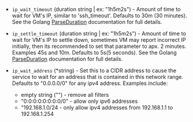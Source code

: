 <!-- Code generated from the comments of the WaitIpConfig struct in builder/vsphere/common/step_wait_for_ip.go; DO NOT EDIT MANUALLY -->

-   `ip_wait_timeout` (duration string | ex: "1h5m2s") - Amount of time to wait for VM's IP, similar to 'ssh_timeout'.
    Defaults to 30m (30 minutes). See the Golang
    [ParseDuration](https://golang.org/pkg/time/#ParseDuration) documentation
    for full details.
    
-   `ip_settle_timeout` (duration string | ex: "1h5m2s") - Amount of time to wait for VM's IP to settle down, sometimes VM may
    report incorrect IP initially, then its recommended to set that
    parameter to apx. 2 minutes. Examples 45s and 10m. Defaults to
    5s(5 seconds). See the Golang
    [ParseDuration](https://golang.org/pkg/time/#ParseDuration) documentation
     for full details.
    
-   `ip_wait_address` (\*string) - Set this to a CIDR address to cause the service to wait for an address that is contained in
    this network range. Defaults to "0.0.0.0/0" for any ipv4 address. Examples include:
    
    * empty string ("") - remove all filters
    * "0:0:0:0:0:0:0:0/0" - allow only ipv6 addresses
    * "192.168.1.0/24 - only allow ipv4 addresses from 192.168.1.1 to 192.168.1.254
    